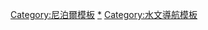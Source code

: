 {{Navbox
|name  = 尼泊爾水文
|title = [[尼泊爾]][[水文]]
|listclass = hlist
|state= {{{state<includeonly>|collapsed</includeonly>}}}

|group1 = 河流
|list1style = background:transparent;<!--subgroups in use-->
|list1  =
{{Navbox subgroup
|groupstyle = background:transparent;
  
|group1 = [[默哈嫩達河]]流域
|list1 = 
* [[梅吉河]]
* [[坎開河]]
  
|group2 = [[戈西河|沙普塔戈西河]]流域
|list2 =  
* [[塔摩爾河]] 
* [[阿龙河]]（[[朋曲]]）
* [[都得科西河]]
* [[塔馬科西河]]（[[絨轄曲]]）
* [[遜柯西河]]-[[波特科西河]]（[[波曲]]）
* [[印得拉瓦地河]]
* [[伊姆扎河]]
  
|group3 = [[巴格馬蒂河]]流域
|list3 = 
* [[巴格馬蒂河]]
* [[毗濕奴馬蒂河]]
* [[Kamala River|Kamala]]
* [[Lakhandei River|Lakhandei]] 
  
|group4 = [[甘達基河|那拉雅尼河]]流域
|list4 = 
* [[東拉普地河]]
* [[特耳蘇里河]]（[[吉隆藏布]]）
* [[布利甘達基河]]（[[鬥嘎爾河]]）
* [[馬遜地河]]
* [[卡里甘達基河]]
* [[馬洋地河]]
* [[巴利河]]

|group5 = [[加格拉河|卡拿里河]]流域
|list5 = 
* [[西拉普地河]] 
* [[巴貝河]]
* [[比利河]]
* [[加格拉河|卡拿里河]]（[[馬甲藏布]]）
* [[西底河]]
* [[夏達河]]
}}

|group2 = 湖泊
|list2  = 
* [[Gokyo Lakes|Gokyo]]
* [[Gosaikunda]]
* [[Phewa Lake|Phewa]]
* [[Phoksundo Lake|Phoksundo]]
* [[Rara Lake|Rara]]
* [[Tilicho Lake|Tilicho]]
* [[Imja Tsho]] 

|group3 = 冰河
|list3  = 
*[[Ambulapcha Glacier|Ambulapcha]]
* [[Hunku Glacier|Hunku]]
* [[Imja Glacier|Imja]]
* [[坤布冰河]]
*[[Lhotse Shar Glacier|Lhotse Shar]] 
* [[果宗巴冰河]]  

|group4 = 冰瀑
|list4  = 
* [[Khumbu Icefall|Khumbu]] 

|group5 = 相關議題
|list5  = 
* [[Gorakshep]]
* [[Inner Terai Valleys of Nepal]] 
* [[Kali Gandaki Gorge]] 
* [[Western Cwm]] 
* [[Barun Valley]] 
* [[Chatra Gorge]]

| group6 = 周邊地區水文
| list6  =
* [[Template:Hydrography of Uttarakhand|北阿坎德邦]]
* [[Template:Hydrography of Uttar  Pradesh|北方邦]]
* [[Template:Hydrography of Bihar|比哈爾邦]] 
* [[Template:Rivers in and around Bengal|孟加拉]]
* [[Template:Hydrography of Sikkim|錫金]]

}}<noinclude>
{{collapsible option}}
[[Category:尼泊爾模板]]
[[Category:尼泊尔水文|*]]
[[Category:水文導航模板]]